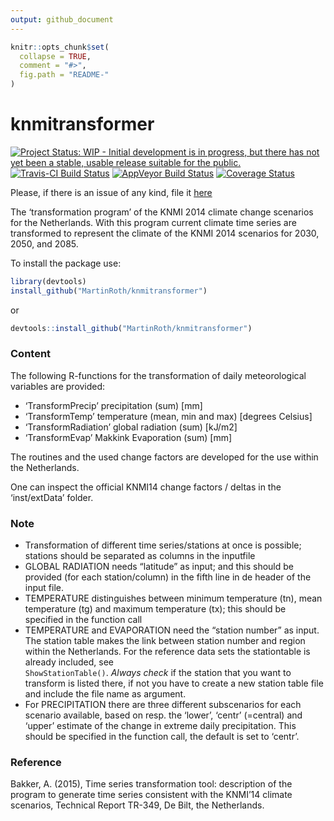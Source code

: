 ```yaml
---
output: github_document
---
```


<!-- README.md is generated from README.Rmd. Please edit that file -->

```r
knitr::opts_chunk$set(
  collapse = TRUE,
  comment = "#>",
  fig.path = "README-"
)
```

# knmitransformer

[![Project Status: WIP - Initial development is in progress, but there has not yet been a stable, usable release suitable for the public.](http://www.repostatus.org/badges/latest/wip.svg)](http://www.repostatus.org/#wip)
[![Travis-CI Build Status](https://travis-ci.org/MartinRoth/knmitransformer.svg?branch=master)](https://travis-ci.org/MartinRoth/knmitransformer)
[![AppVeyor Build Status](https://ci.appveyor.com/api/projects/status/github/MartinRoth/knmitransformer?branch=master&svg=true)](https://ci.appveyor.com/project/MartinRoth/knmitransformer)
[![Coverage Status](https://img.shields.io/codecov/c/github/MartinRoth/knmitransformer/master.svg)](https://codecov.io/github/MartinRoth/knmitransformer?branch=master)

Please, if there is an issue of any kind, file it 
[here](https://github.com/MartinRoth/knmitransformer/issues) 

The 'transformation program' of the KNMI 2014 climate change scenarios for the
Netherlands. With this program current climate time series are transformed to
represent the climate of the KNMI 2014 scenarios for 2030, 2050, and 2085.

To install the package use:
```r
library(devtools)
install_github("MartinRoth/knmitransformer")
```
or
```r
devtools::install_github("MartinRoth/knmitransformer")
```

### Content

The following R-functions for the transformation of daily meteorological 
variables are provided:

- 'TransformPrecip'      precipitation       (sum)                [mm] 
- 'TransformTemp'        temperature         (mean, min and max)  [degrees Celsius] 
- 'TransformRadiation'   global radiation    (sum)                [kJ/m2]
- 'TransformEvap'        Makkink Evaporation (sum)                [mm]

The routines and the used change factors are developed for the use within the
Netherlands.

One can inspect the official KNMI14 change factors / deltas in the 
'inst/extData' folder.


### Note

* Transformation of different time series/stations at once is possible; stations
  should be separated as columns in the inputfile 
* GLOBAL RADIATION needs "latitude" as input; and this should be provided (for
  each station/column) in the fifth line in de header of the input file.
* TEMPERATURE distinguishes between minimum temperature (tn), mean temperature
  (tg) and maximum temperature (tx); this should be specified in the function
  call
* TEMPERATURE and EVAPORATION need the "station number" as input.
  The station table makes the link between station number and region within the
  Netherlands.
  For the reference data sets the stationtable is already included, see  
  `ShowStationTable()`.
  *Always check* if the station that you want to transform is listed there, if not
  you have to create a new station table file and include the file name as
  argument.
* For PRECIPITATION there are three different subscenarios for each scenario 
  available, based on resp. the 'lower', 'centr' (=central) and 'upper' estimate 
  of the change in extreme daily precipitation. This should be specified in the
  function call, the default is set to 'centr'.
  
### Reference
Bakker, A. (2015), Time series transformation tool: description of the program
to generate time series consistent with the KNMI’14 climate scenarios, Technical
Report TR-349, De Bilt, the Netherlands.
